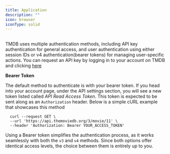 ---
title: Application
description: ""
icon: browser
iconType: solid
---

##
TMDB uses multiple authentication methods, including API key authentication 
for general access, and user authentication using either session IDs or v4 
authentication(bearer tokens) for managing user-specific actions.
You can request an API key by logging in to your account on TMDB and clicking 
<a href="https://www.themoviedb.org/settings/api" target="_self">here</a>



**Bearer Token**

The default method to authenticate is with your bearer token. If you head into 
your account page, under the API settings section, you will see a new token 
listed called *API Read Access Token*. This token is expected to be sent along as 
an `Authorization` header. Below is a simple cURL example that showcases this method

```cURL Example
  curl --request GET \
  --url 'https://api.themoviedb.org/3/movie/11' \
  --header 'Authorization: Bearer YOUR_ACCESS_TOKEN'

  ```

Using a Bearer token simplifies the authentication process, as it works seamlessly with 
both the `v3` and `v4` methods. Since both options offer identical access levels, the choice 
between them is entirely up to you.